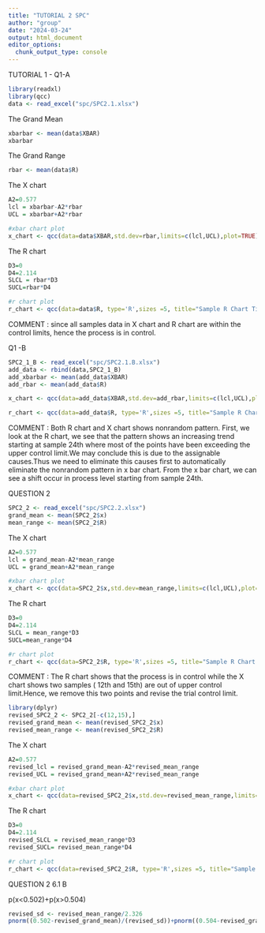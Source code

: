 ---
title: "TUTORIAL 2 SPC"
author: "group"
date: "2024-03-24"
output: html_document
editor_options: 
  chunk_output_type: console
---

TUTORIAL 1 - Q1-A

```{r setup, include=FALSE}
library(readxl)
library(qcc)
data <- read_excel("spc/SPC2.1.xlsx")
```

The Grand Mean
```{r}
xbarbar <- mean(data$XBAR)
xbarbar
```

The Grand Range

```{r}
rbar <- mean(data$R)
```

The X chart

```{r}
A2=0.577
lcl = xbarbar-A2*rbar
UCL = xbarbar+A2*rbar

#xbar chart plot
x_chart <- qcc(data=data$XBAR,std.dev=rbar,limits=c(lcl,UCL),plot=TRUE)
```

The R chart

```{r}
D3=0
D4=2.114
SLCL = rbar*D3
SUCL=rbar*D4

#r chart plot
r_chart <- qcc(data=data$R, type='R',sizes =5, title="Sample R Chart Title", digits=2, limits=c(SLCL,SUCL),plot=TRUE)
```

COMMENT :
since all samples data in X chart and R chart are within the control limits, hence the process is in control.

Q1 -B 

```{R}
SPC2_1_B <- read_excel("spc/SPC2.1.B.xlsx")
add_data <- rbind(data,SPC2_1_B)
add_xbarbar <- mean(add_data$XBAR)
add_rbar <- mean(add_data$R)
```

```{r}
x_chart <- qcc(data=add_data$XBAR,std.dev=add_rbar,limits=c(lcl,UCL),plot=TRUE)
```

```{r}
r_chart <- qcc(data=add_data$R, type='R',sizes =5, title="Sample R Chart Title", digits=2, limits=c(SLCL,SUCL),plot=TRUE)
```

COMMENT : Both R chart and X chart shows nonrandom pattern. First, we look at the R chart, we see that the pattern shows an increasing trend starting at sample 24th where most of the points have been exceeding the upper control limit.We may conclude this is due to the assignable causes.Thus we need to eliminate this causes first to automatically eliminate the nonrandom pattern in x bar chart. From the x bar chart, we can see a shift occur in process level starting from sample 24th.

QUESTION 2

```{R}
SPC2_2 <- read_excel("spc/SPC2.2.xlsx")
grand_mean <- mean(SPC2_2$x)
mean_range <- mean(SPC2_2$R)
```

The X chart

```{r}
A2=0.577
lcl = grand_mean-A2*mean_range
UCL = grand_mean+A2*mean_range

#xbar chart plot
x_chart <- qcc(data=SPC2_2$x,std.dev=mean_range,limits=c(lcl,UCL),plot=TRUE)
```

The R chart

```{r}
D3=0
D4=2.114
SLCL = mean_range*D3
SUCL=mean_range*D4

#r chart plot
r_chart <- qcc(data=SPC2_2$R, type='R',sizes =5, title="Sample R Chart Title", digits=2, limits=c(SLCL,SUCL),plot=TRUE)
```

COMMENT : The R chart shows that the process is in control while the X chart shows two samples ( 12th and 15th) are out of upper control limit.Hence, we remove this two points and revise the trial control limit.

```{r}
library(dplyr)
revised_SPC2_2 <- SPC2_2[-c(12,15),]
revised_grand_mean <- mean(revised_SPC2_2$x)
revised_mean_range <- mean(revised_SPC2_2$R)
```

The X chart

```{r}
A2=0.577
revised_lcl = revised_grand_mean-A2*revised_mean_range
revised_UCL = revised_grand_mean+A2*revised_mean_range

#xbar chart plot
x_chart <- qcc(data=revised_SPC2_2$x,std.dev=revised_mean_range,limits=c(revised_lcl,revised_UCL),plot=TRUE)
```

The R chart

```{r}
D3=0
D4=2.114
revised_SLCL = revised_mean_range*D3
revised_SUCL= revised_mean_range*D4

#r chart plot
r_chart <- qcc(data=revised_SPC2_2$R, type='R',sizes =5, title="Sample R Chart Title", digits=2, limits=c(revised_SLCL,revised_SUCL),plot=TRUE)
```

QUESTION 2 6.1 B

p(x<0.502)+p(x>0.504)
```{R}
revised_sd <- revised_mean_range/2.326
pnorm((0.502-revised_grand_mean)/(revised_sd))+pnorm((0.504-revised_grand_mean)/(revised_sd),lower.tail=FALSE)
```
